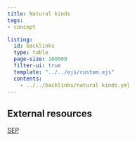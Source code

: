 ```yaml
---
title: Natural kinds
tags:
- concept

listing:
  id: backlinks
  type: table
  page-size: 100000
  filter-ui: true
  template: "../../ejs/custom.ejs"
  contents:
    - ../../backlinks/natural kinds.yml
---
```


## External resources
[SEP](https://plato.stanford.edu/entries/natural-kinds/)